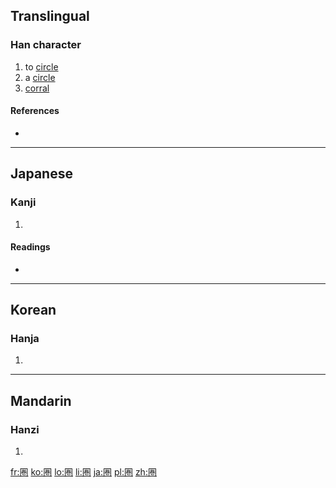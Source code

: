 {{also|圈}}
==Translingual==

===Han character===
{{Han char|rn=31|rad=囗|as=08|sn=11|four=|canj=田火手山 (WFQU), X田火手山 (XWFQU)}}

# to [[circle]]
# a [[circle]]
# [[corral]]

====References====
* {{Han ref|kx=0220.051|dkj=04815|hdz=10722.131|uh=570F|ud=22287}}

----

==Japanese==

===Kanji===
{{ja-kanji|grade=c|rs=囗08}}

# {{defn|Japanese|sort=囗08}}

====Readings====
* {{ja-readings|on=[[けん]] (ken)|kun=[[かこい]] (kakoi)}}

----

==Korean==

===Hanja===
{{ko-hanja|hangeul=권|rv=gwon|mr=kwŏn}}

# {{defn|Korean|sort=囗08}}

----

==Mandarin==

===Hanzi===
{{cmn-hanzi|pin=[[quān]] ([[quan1]])|wg=ch'üan<sup>1</sup>}}

# {{defn|Mandarin|sort=囗08}}

[[fr:圏]]
[[ko:圏]]
[[lo:圏]]
[[li:圏]]
[[ja:圏]]
[[pl:圏]]
[[zh:圏]]